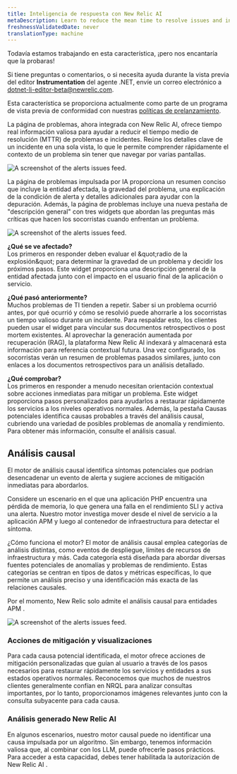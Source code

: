 ```yaml
---
title: Inteligencia de respuesta con New Relic AI
metaDescription: Learn to reduce the mean time to resolve issues and incidents by using New Relic AI with response intelligence.
freshnessValidatedDate: never
translationType: machine
---
```


<Callout title="avance">
  Todavía estamos trabajando en esta característica, ¡pero nos encantaría que la probaras!

  Si tiene preguntas o comentarios, o si necesita ayuda durante la vista previa del editor <DNT>**Instrumentation**</DNT> del agente .NET, envíe un correo electrónico a [dotnet-li-editor-beta@newrelic.com](mailto:dotnet-li-editor-beta@newrelic.com).

  Esta característica se proporciona actualmente como parte de un programa de vista previa de conformidad con nuestras [políticas de prelanzamiento](/docs/licenses/license-information/referenced-policies/new-relic-pre-release-policy).
</Callout>

La página de problemas, ahora integrada con New Relic AI, ofrece tiempo real información valiosa para ayudar a reducir el tiempo medio de resolución (MTTR) de problemas e incidentes. Reúne los detalles clave de un incidente en una sola vista, lo que le permite comprender rápidamente el contexto de un problema sin tener que navegar por varias pantallas.

<img
  title="The alerts issues feed."
  alt="A screenshot of the alerts issues
  feed."
  src="/images/accounts_screenshot-full_issue-feed.webp"
/>

La página de problemas impulsada por IA proporciona un resumen conciso que incluye la entidad afectada, la gravedad del problema, una explicación de la condición de alerta y detalles adicionales para ayudar con la depuración. Además, la página de problemas incluye una nueva pestaña de &quot;descripción general&quot; con tres widgets que abordan las preguntas más críticas que hacen los socorristas cuando enfrentan un problema.

<img
  title="The alerts issues feed."
  alt="A screenshot of the alerts issues
  feed."
  src="/images/nr-ai-summary.webp"
/>

**¿Qué se ve afectado?**<br /> Los primeros en responder deben evaluar el &amp;quot;radio de la explosión&amp;quot; para determinar la gravedad de un problema y decidir los próximos pasos. Este widget proporciona una descripción general de la entidad afectada junto con el impacto en el usuario final de la aplicación o servicio.

**¿Qué pasó anteriormente?**<br /> Muchos problemas de TI tienden a repetir. Saber si un problema ocurrió antes, por qué ocurrió y cómo se resolvió puede ahorrarle a los socorristas un tiempo valioso durante un incidente. Para respaldar esto, los clientes pueden usar el widget para vincular sus documentos retrospectivos o post mortem existentes. Al aprovechar la generación aumentada por recuperación (RAG), la plataforma New Relic AI indexará y almacenará esta información para referencia contextual futura. Una vez configurado, los socorristas verán un resumen de problemas pasados similares, junto con enlaces a los documentos retrospectivos para un análisis detallado.

**¿Qué comprobar?**<br /> Los primeros en responder a menudo necesitan orientación contextual sobre acciones inmediatas para mitigar un problema. Este widget proporciona pasos personalizados para ayudarlos a restaurar rápidamente los servicios a los niveles operativos normales. Además, la pestaña Causas potenciales identifica causas probables a través del análisis causal, cubriendo una variedad de posibles problemas de anomalía y rendimiento. Para obtener más información, consulte el análisis casual.

## Análisis causal

El motor de análisis causal identifica síntomas potenciales que podrían desencadenar un evento de alerta y sugiere acciones de mitigación inmediatas para abordarlos.

Considere un escenario en el que una aplicación PHP encuentra una pérdida de memoria, lo que genera una falla en el rendimiento SLI y activa una alerta. Nuestro motor investiga mover desde el nivel de servicio a la aplicación APM y luego al contenedor de infraestructura para detectar el síntoma.

¿Cómo funciona el motor? El motor de análisis causal emplea categorías de análisis distintas, como eventos de despliegue, límites de recursos de infraestructura y más. Cada categoría está diseñada para abordar diversas fuentes potenciales de anomalías y problemas de rendimiento. Estas categorías se centran en tipos de datos y métricas específicas, lo que permite un análisis preciso y una identificación más exacta de las relaciones causales.

Por el momento, New Relic solo admite el análisis causal para entidades APM .

<img
  title="The alerts issues feed."
  alt="A screenshot of the alerts issues
  feed."
  src="/images/potential_issues.webp"
/>

### Acciones de mitigación y visualizaciones

Para cada causa potencial identificada, el motor ofrece acciones de mitigación personalizadas que guían al usuario a través de los pasos necesarios para restaurar rápidamente los servicios y entidades a sus estados operativos normales. Reconocemos que muchos de nuestros clientes generalmente confían en NRQL para analizar consultas importantes, por lo tanto, proporcionamos imágenes relevantes junto con la consulta subyacente para cada causa.

### Análisis generado New Relic AI

En algunos escenarios, nuestro motor causal puede no identificar una causa impulsada por un algoritmo. Sin embargo, tenemos información valiosa que, al combinar con los LLM, puede ofrecerle pasos prácticos. Para acceder a esta capacidad, debes tener habilitada la autorización de New Relic AI .